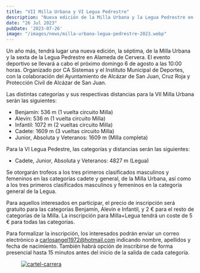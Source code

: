 ```yaml
---
title: "VII Milla Urbana y VI Legua Pedrestre"
description: "Nueva edición de la Milla Urbana y la Legua Pedrestre en Alameda de Cervera"
date: "26 Jul 2023"
pubDate: '2023-07-26'
image: "/images/news/milla-urbana-legua-pedrestre-2023.webp"
---
```


Un año más, tendrá lugar una nueva edición, la séptima, de la Milla Urbana y la sexta de la Legua Pedrestre en Alameda de Cervera. El evento deportivo se llevará a cabo el próximo domingo 6 de agosto a las 10:00 horas. Organizado por CA Sistemas y el Instituto Municipal de Deportes, con la colaboración del Ayuntamiento de Alcázar de San Juan, Cruz Roja y Protección Civil de Alcázar de San Juan.

Las distintas categorías y sus respectivas distancias para la VII Milla Urbana serán las siguientes:

 <ul class='px-5 space-y-1 list-disc list-inside'>
    <li>Benjamín: 536 m (1 vuelta circuito Milla)</li>
    <li>Alevín: 536 m (1 vuelta circuito Milla)</li>
    <li>Infantil: 1072 m (2 vueltas circuito Milla)</li>
    <li>Cadete: 1609 m (3 vueltas circuito Milla)</li>
    <li>Junior, Absoluta y Veteranos: 1609 m (Milla completa)</li>
  </ul>

Para la VI Legua Pedestre, las categorías y distancias serán las siguientes:
  <ul class='px-5 space-y-1 list-disc list-inside '>
    <li>Cadete, Junior, Absoluta y Veteranos: 4827 m (Legua)</li>
  </ul>

Se otorgarán trofeos a los tres primeros clasificados masculinos y femeninos en las categorías cadete y general, de la Milla Urbana, así como a los tres primeros clasificados masculinos y femeninos en la categoría general de la Legua.

Para aquellos interesados en participar, el precio de inscripción será gratuito para las categorías Benjamín, Alevín e Infantil, y 2 € para el resto de categorías de la Milla. La inscripción para Milla+Legua tendrá un coste de 5 € para todas las categorías.

Para formalizar la inscripción, los interesados podrán enviar un correo electrónico a <FontBold className="text-secondary"><a href='mailto:carlosangel1972@hotmail.com'>carlosangel1972@hotmail.com</a></FontBold> indicando nombre, apellidos y fecha de nacimiento. También habrá opción de inscribirse de forma presencial hasta 15 minutos antes del inicio de la salida de cada categoría.


  <figure class="rounded shadow-lg shadow-gray-400 bg-gray-800 max-w-auto lg:max-w-xl mx-auto">
  <a href='/images/news/milla-urbana-legua-pedrestre-2023.webp' target="_blank"
							rel="noopener noreferrer">
    <img
      src='/images/news/milla-urbana-legua-pedrestre-2023.webp'
      alt='cartel-carrera'
      class="rounded max-w-auto mt-14"
    />
    </a>
  </figure>
